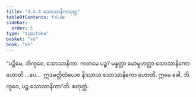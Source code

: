 ```yaml
---
title: "4.4.4 သောသာနိကသုတ္တ"
tableOfContents: false
sidebar:
  order: 5
type: "tipitaka"
basket: "su"
book: "a5"
---
```



<DynamicBreadcrumb />

<Division number="184" book="a5">

<Paragraph number="1080" book="a5">
“ပဉ္စိမေ, ဘိက္ခဝေ, သောသာနိကာ. ကတမေ ပဉ္စ? မန္ဒတ္တာ မောမူဟတ္တာ သောသာနိကော ဟောတိ …ပေ…  ဣဒမတ္ထိတံယေဝ နိဿာယ သောသာနိကော ဟောတိ. ဣမေ ခေါ, ဘိက္ခဝေ, ပဉ္စ သောသာနိကာ”တိ.

</Paragraph>
</Division>

<Paragraph number="1081" type="center" book="a5">
စတုတ္ထံ.
</Paragraph>